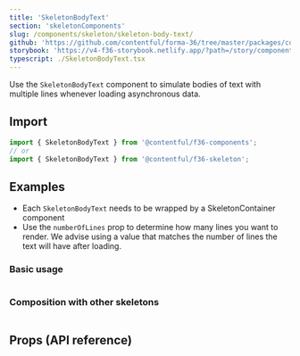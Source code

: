 ```yaml
---
title: 'SkeletonBodyText'
section: 'skeletonComponents'
slug: /components/skeleton/skeleton-body-text/
github: 'https://github.com/contentful/forma-36/tree/master/packages/components/skeleton'
storybook: 'https://v4-f36-storybook.netlify.app/?path=/story/components-skeleton-skeletonbodytext'
typescript: ./SkeletonBodyText.tsx
---
```


Use the `SkeletonBodyText` component to simulate bodies of text with multiple lines whenever loading asynchronous data.

## Import

```jsx static=true
import { SkeletonBodyText } from '@contentful/f36-components';
// or
import { SkeletonBodyText } from '@contentful/f36-skeleton';
```

## Examples

- Each `SkeletonBodyText` needs to be wrapped by a SkeletonContainer component
- Use the `numberOfLines` prop to determine how many lines you want to render.
  We advise using a value that matches the number of lines the text will have after loading.

### Basic usage

```jsx file=../../examples/SkeletonContainerBasicExample.tsx

```

### Composition with other skeletons

```jsx file=../../examples/SkeletonDisplayTextCompositionExample.tsx

```

## Props (API reference)

<PropsTable of="SkeletonBodyText" />
